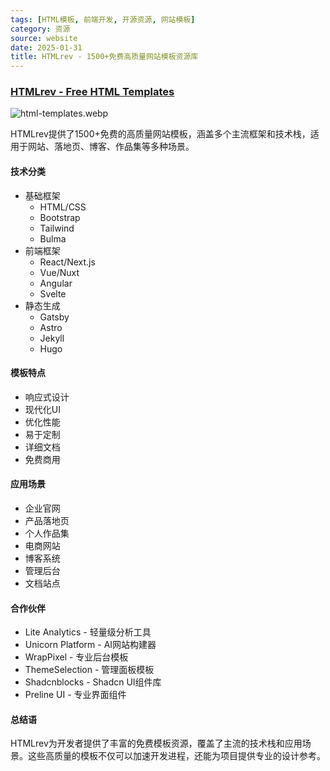 ```yaml
---
tags: [HTML模板, 前端开发, 开源资源, 网站模板]
category: 资源
source: website
date: 2025-01-31
title: HTMLrev - 1500+免费高质量网站模板资源库
---
```


### [HTMLrev - Free HTML Templates](https://htmlrev.com/)

![html-templates.webp](https://img.mengpeng.tech/i/2025/02/07/67a5f130f23d2.webp)

HTMLrev提供了1500+免费的高质量网站模板，涵盖多个主流框架和技术栈，适用于网站、落地页、博客、作品集等多种场景。

#### 技术分类

- 基础框架
  - HTML/CSS
  - Bootstrap
  - Tailwind
  - Bulma
- 前端框架
  - React/Next.js
  - Vue/Nuxt
  - Angular
  - Svelte
- 静态生成
  - Gatsby
  - Astro
  - Jekyll
  - Hugo

#### 模板特点

- 响应式设计
- 现代化UI
- 优化性能
- 易于定制
- 详细文档
- 免费商用

#### 应用场景

- 企业官网
- 产品落地页
- 个人作品集
- 电商网站
- 博客系统
- 管理后台
- 文档站点

#### 合作伙伴

- Lite Analytics - 轻量级分析工具
- Unicorn Platform - AI网站构建器
- WrapPixel - 专业后台模板
- ThemeSelection - 管理面板模板
- Shadcnblocks - Shadcn UI组件库
- Preline UI - 专业界面组件

#### 总结语

HTMLrev为开发者提供了丰富的免费模板资源，覆盖了主流的技术栈和应用场景。这些高质量的模板不仅可以加速开发进程，还能为项目提供专业的设计参考。 